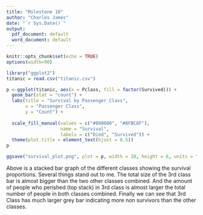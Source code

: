 ```yaml
---
title: "Milestone 10"
author: "Charles James"
date: "`r Sys.Date()`"
output:
  pdf_document: default
  word_document: default
--- 
```


```r
knitr::opts_chunk$set(echo = TRUE)
options(width=90)

library("ggplot2")
titanic = read.csv("titanic.csv")
```


```r
p <-ggplot(titanic, aes(x = Pclass, fill = factor(Survived))) +
  geom_bar(stat = "count") +
  labs(title = "Survival by Passenger Class",
       x = "Passenger Class",
       y = "Count") +
  
  scale_fill_manual(values = c("#808080", "#8FBC8F"), 
                    name = "Survival",
                    labels = c("Died", "Survived")) +
  theme(plot.title = element_text(hjust = 0.5))
p

ggsave("survival_plot.png", plot = p, width = 10, height = 6, units = "in", dpi = 300)
```
Above is a stacked bar graph of the different classes showing the survival proportions. Several things stand out to me. The total size of the 3rd class bar is almost bigger than the two other classes combined. And the amount of people who perished (top stack) in 3rd class is almost larger the total number of people in both classes combined. Finally we can see that 3rd Class has much larger grey bar indicating more non survivors than the other classes.